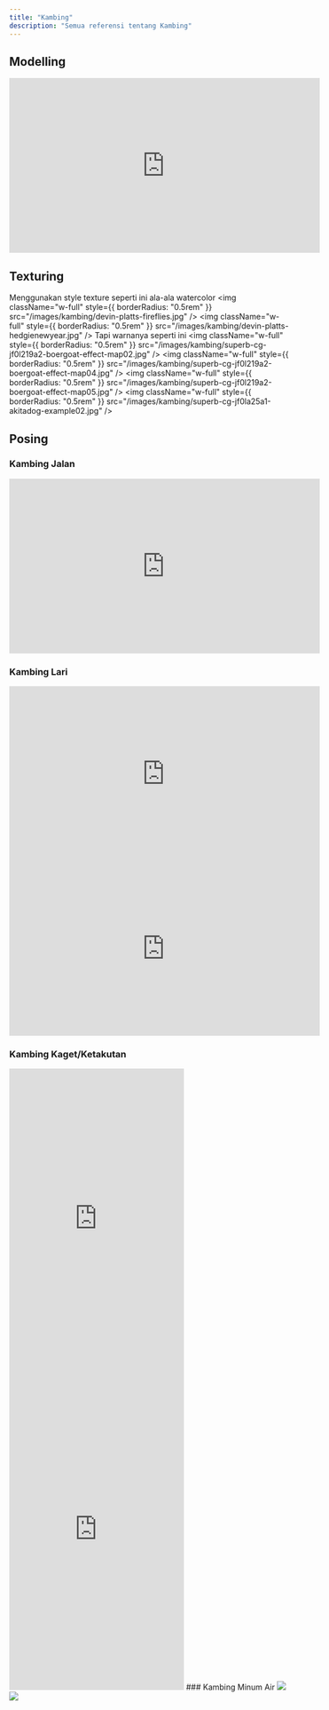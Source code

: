 ```yaml
---
title: "Kambing"
description: "Semua referensi tentang Kambing"
---
```

## Modelling
<iframe
  width="560"
  height="315"
  src="https://www.youtube.com/embed/EXwgNvLqJbU"
  title="YouTube video player"
  frameBorder="0"
  allow="accelerometer; autoplay; clipboard-write; encrypted-media; gyroscope; picture-in-picture"
  allowFullScreen
  style={{ width: '100%', borderRadius: '0.5rem' }}
></iframe>

## Texturing
Menggunakan style texture seperti ini ala-ala watercolor
<img className="w-full" style={{ borderRadius: "0.5rem" }} src="/images/kambing/devin-platts-fireflies.jpg" />
<img className="w-full" style={{ borderRadius: "0.5rem" }} src="/images/kambing/devin-platts-hedgienewyear.jpg" />
Tapi warnanya seperti ini
<img className="w-full" style={{ borderRadius: "0.5rem" }} src="/images/kambing/superb-cg-jf0l219a2-boergoat-effect-map02.jpg" />
<img className="w-full" style={{ borderRadius: "0.5rem" }} src="/images/kambing/superb-cg-jf0l219a2-boergoat-effect-map04.jpg" />
<img className="w-full" style={{ borderRadius: "0.5rem" }} src="/images/kambing/superb-cg-jf0l219a2-boergoat-effect-map05.jpg" />
<img className="w-full" style={{ borderRadius: "0.5rem" }} src="/images/kambing/superb-cg-jf0la25a1-akitadog-example02.jpg" />

## Posing
### Kambing Jalan
<iframe
  width="560"
  height="315"
  src="https://www.youtube.com/embed/TFeytqgfPl4"
  title="YouTube video player"
  frameBorder="0"
  allow="accelerometer; autoplay; clipboard-write; encrypted-media; gyroscope; picture-in-picture"
  allowFullScreen
  style={{ width: '100%', borderRadius: '0.5rem' }}
></iframe>

### Kambing Lari
<iframe
  width="560"
  height="315"
  src="https://www.youtube.com/embed/dS9B0RU_xxI"
  title="YouTube video player"
  frameBorder="0"
  allow="accelerometer; autoplay; clipboard-write; encrypted-media; gyroscope; picture-in-picture"
  allowFullScreen
  style={{ width: '100%', borderRadius: '0.5rem' }}
></iframe>
<iframe
  width="560"
  height="315"
  src="https://www.youtube.com/embed/ZMBipmEySeM"
  title="YouTube video player"
  frameBorder="0"
  allow="accelerometer; autoplay; clipboard-write; encrypted-media; gyroscope; picture-in-picture"
  allowFullScreen
  style={{ width: '100%', borderRadius: '0.5rem' }}
></iframe>

### Kambing Kaget/Ketakutan
<iframe
  width="315"
  height="560"
  src="https://www.youtube.com/embed/W2b5ZjAvm28"
  title="YouTube video player"
  frameBorder="0"
  allow="accelerometer; autoplay; clipboard-write; encrypted-media; gyroscope; picture-in-picture"
  allowFullScreen
  style={{ width: '100%', borderRadius: '0.5rem' }}
></iframe>
<br/>
<iframe
  width="315"
  height="560"
  src="https://www.youtube.com/embed/gyQ1WX2cMt8"
  title="YouTube video player"
  frameBorder="0"
  allow="accelerometer; autoplay; clipboard-write; encrypted-media; gyroscope; picture-in-picture"
  allowFullScreen
  style={{ width: '100%', borderRadius: '0.5rem' }}
></iframe>
### Kambing Minum Air
<img className="w-full" style={{ borderRadius: "0.5rem" }} src="/images/kambing/posing/mountain-goat-drink-water-from-puddle-D50RHK.jpg" />
<img className="w-full" style={{ borderRadius: "0.5rem" }} src="/images/kambing/posing/somali-goats-or-galla-goats-drinking-at-a-water-whole-oromiya-ethiopia-EEM5EA.jpg" />
